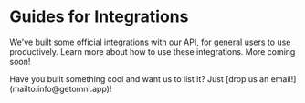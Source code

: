 
# Guides for Integrations

We've built some official integrations with our API, for general users to use productively. Learn more about how to use these integrations. More coming soon!

<Callout>
    Have you built something cool and want us to list it? Just [drop us an email!](mailto:info@getomni.app)!
</Callout>

<div className="w-full h-full flex flex-col items-start mt-8">
    <ProductList products={guide} />
</div>
